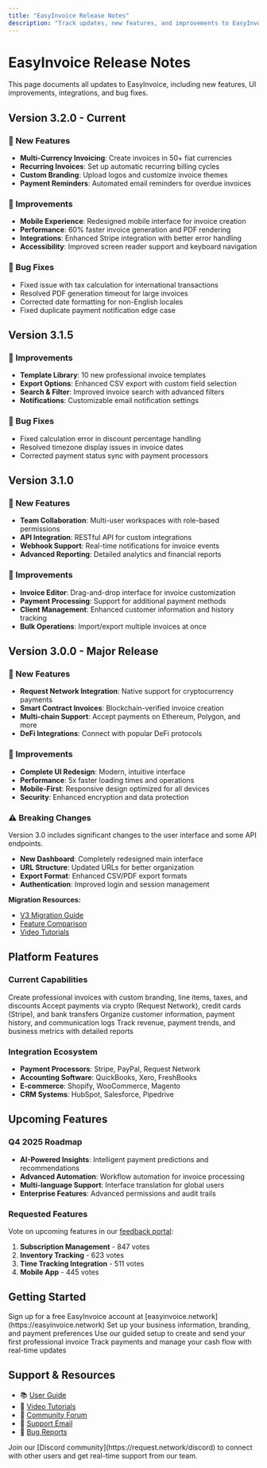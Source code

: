 ```yaml
---
title: "EasyInvoice Release Notes"
description: "Track updates, new features, and improvements to EasyInvoice, the no-code invoicing solution"
---
```


# EasyInvoice Release Notes

This page documents all updates to EasyInvoice, including new features, UI improvements, integrations, and bug fixes.

## Version 3.2.0 - Current

<Update label="v3.2.0" description="Released September 2025">

### 🎉 New Features

- **Multi-Currency Invoicing**: Create invoices in 50+ fiat currencies
- **Recurring Invoices**: Set up automatic recurring billing cycles
- **Custom Branding**: Upload logos and customize invoice themes
- **Payment Reminders**: Automated email reminders for overdue invoices

### 🚀 Improvements

- **Mobile Experience**: Redesigned mobile interface for invoice creation
- **Performance**: 60% faster invoice generation and PDF rendering
- **Integrations**: Enhanced Stripe integration with better error handling
- **Accessibility**: Improved screen reader support and keyboard navigation

### 🐛 Bug Fixes

- Fixed issue with tax calculation for international transactions
- Resolved PDF generation timeout for large invoices
- Corrected date formatting for non-English locales
- Fixed duplicate payment notification edge case

</Update>

## Version 3.1.5

<Update label="v3.1.5" description="Released August 2025">

### 🚀 Improvements

- **Template Library**: 10 new professional invoice templates
- **Export Options**: Enhanced CSV export with custom field selection
- **Search & Filter**: Improved invoice search with advanced filters
- **Notifications**: Customizable email notification settings

### 🐛 Bug Fixes

- Fixed calculation error in discount percentage handling
- Resolved timezone display issues in invoice dates
- Corrected payment status sync with payment processors

</Update>

## Version 3.1.0

<Update label="v3.1.0" description="Released July 2025">

### 🎉 New Features

- **Team Collaboration**: Multi-user workspaces with role-based permissions
- **API Integration**: RESTful API for custom integrations
- **Webhook Support**: Real-time notifications for invoice events
- **Advanced Reporting**: Detailed analytics and financial reports

### 🚀 Improvements

- **Invoice Editor**: Drag-and-drop interface for invoice customization
- **Payment Processing**: Support for additional payment methods
- **Client Management**: Enhanced customer information and history tracking
- **Bulk Operations**: Import/export multiple invoices at once

</Update>

## Version 3.0.0 - Major Release

<Update label="v3.0.0" description="Released May 2025">

### 🎉 New Features

- **Request Network Integration**: Native support for cryptocurrency payments
- **Smart Contract Invoices**: Blockchain-verified invoice creation
- **Multi-chain Support**: Accept payments on Ethereum, Polygon, and more
- **DeFi Integrations**: Connect with popular DeFi protocols

### 🚀 Improvements

- **Complete UI Redesign**: Modern, intuitive interface
- **Performance**: 5x faster loading times and operations
- **Mobile-First**: Responsive design optimized for all devices
- **Security**: Enhanced encryption and data protection

### ⚠️ Breaking Changes

<Warning>
Version 3.0 includes significant changes to the user interface and some API endpoints.
</Warning>

- **New Dashboard**: Completely redesigned main interface
- **URL Structure**: Updated URLs for better organization
- **Export Format**: Enhanced CSV/PDF export formats
- **Authentication**: Improved login and session management

**Migration Resources:**
- [V3 Migration Guide](https://docs.easyinvoice.network/migration/v3)
- [Feature Comparison](https://easyinvoice.network/features)
- [Video Tutorials](https://easyinvoice.network/tutorials)

</Update>

## Platform Features

### Current Capabilities

<CardGroup cols={2}>
<Card title="Invoice Creation" icon="file-invoice">
  Create professional invoices with custom branding, line items, taxes, and discounts
</Card>

<Card title="Payment Processing" icon="credit-card">
  Accept payments via crypto (Request Network), credit cards (Stripe), and bank transfers
</Card>

<Card title="Client Management" icon="users">
  Organize customer information, payment history, and communication logs
</Card>

<Card title="Reporting & Analytics" icon="chart-line">
  Track revenue, payment trends, and business metrics with detailed reports
</Card>
</CardGroup>

### Integration Ecosystem

- **Payment Processors**: Stripe, PayPal, Request Network
- **Accounting Software**: QuickBooks, Xero, FreshBooks
- **E-commerce**: Shopify, WooCommerce, Magento
- **CRM Systems**: HubSpot, Salesforce, Pipedrive

## Upcoming Features

### Q4 2025 Roadmap

- **AI-Powered Insights**: Intelligent payment predictions and recommendations
- **Advanced Automation**: Workflow automation for invoice processing
- **Multi-language Support**: Interface translation for global users
- **Enterprise Features**: Advanced permissions and audit trails

### Requested Features

Vote on upcoming features in our [feedback portal](https://feedback.easyinvoice.network):

1. **Subscription Management** - 847 votes
2. **Inventory Tracking** - 623 votes  
3. **Time Tracking Integration** - 511 votes
4. **Mobile App** - 445 votes

## Getting Started

<Steps>
<Step title="Create Account">
  Sign up for a free EasyInvoice account at [easyinvoice.network](https://easyinvoice.network)
</Step>

<Step title="Configure Settings">
  Set up your business information, branding, and payment preferences
</Step>

<Step title="Create Your First Invoice">
  Use our guided setup to create and send your first professional invoice
</Step>

<Step title="Get Paid">
  Track payments and manage your cash flow with real-time updates
</Step>
</Steps>

## Support & Resources

- 📚 [User Guide](https://docs.easyinvoice.network)
- 🎥 [Video Tutorials](https://easyinvoice.network/tutorials)
- 💬 [Community Forum](https://community.easyinvoice.network)
- 📧 [Support Email](mailto:support@easyinvoice.network)
- 🐛 [Bug Reports](https://github.com/RequestNetwork/easy-invoice/issues)

<Tip>
Join our [Discord community](https://request.network/discord) to connect with other users and get real-time support from our team.
</Tip>
